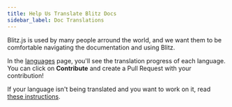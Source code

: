 ```yaml
---
title: Help Us Translate Blitz Docs
sidebar_label: Doc Translations
---
```


Blitz.js is used by many people arround the world, and we want them to be comfortable navigating the documentation and using Blitz.

In the [languages](/languages) page, you'll see the translation progress of each language. You can click on **Contribute** and create a Pull Request with your contribution!

If your language isn't being translated and you want to work on it, read [these instructions](https://github.com/blitz-js/blitzjs.com-translation/blob/main/README.md).
